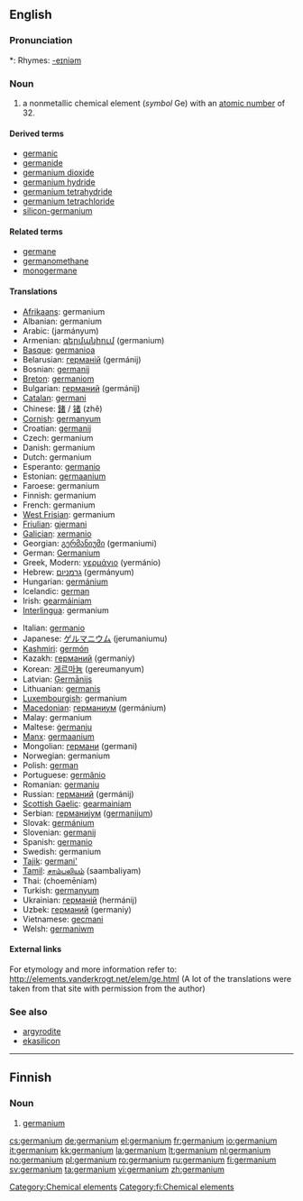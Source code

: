 ==English==
{{elements|Ge|gallium|Ga|arsenic|As}}

===Pronunciation===
*: Rhymes: [[Rhymes:English:-eɪniəm|-eɪniəm]]

===Noun===
{{en-noun|-}}
{{wikipedia}}

# a nonmetallic chemical element (''symbol'' Ge) with an [[atomic number]] of 32.

====Derived terms====
* [[germanic]]<!--sic-->
* [[germanide]]
* [[germanium dioxide]]
* [[germanium hydride]]
* [[germanium tetrahydride]]
* [[germanium tetrachloride]]
* [[silicon-germanium]]

====Related terms====
* [[germane]]<!--sic-->
* [[germanomethane]]
* [[monogermane]]

====Translations====
{{top}}
* [[Afrikaans]]: germanium
* Albanian: germanium
* Arabic: {{Arab|[[جرمانيوم]]}} (jarmányum) {{m}}
* Armenian: [[գերմանիում]] (germanium)
* [[Basque]]: [[germanioa]]
* Belarusian: [[германій]] (germánij) {{m}}
* Bosnian: [[germanij]]
* [[Breton]]: [[germaniom]]
* Bulgarian: [[германий]] (germánij) {{m}}
* [[Catalan]]: [[germani]]
* Chinese: [[鍺]] / [[锗]] (zhě)
* [[Cornish]]: [[germanyum]]
* Croatian: [[germanij]]
* Czech: germanium
* Danish: germanium
* Dutch: germanium {{n}}
* Esperanto: [[germanio]]
* Estonian: [[germaanium]]
* Faroese: germanium
* Finnish: germanium
* French: germanium {{m}}
* [[West Frisian]]: germanium
* [[Friulian]]: [[gjermani]]
* [[Galician]]: [[xermanio]]
* Georgian: [[გერმანიუმი]] (germaniumi)
* German: [[Germanium]] {{n}}
* Greek, Modern: [[γερμάνιο]] (yermánio) {{n}}
* Hebrew: [[גרמניום]] (germányum)
* Hungarian: [[germánium]]
* Icelandic: [[german]]
* Irish: [[gearmáiniam]]
* [[Interlingua]]: germanium
{{mid}}
* Italian: [[germanio]] {{m}}
* Japanese: [[ゲルマニウム]] (jerumaniumu)
* [[Kashmiri]]: [[germón]]
* Kazakh: [[германий]] (germaniy)
* Korean: [[게르마늄]] (gereumanyum)
* Latvian: [[Ģermānijs]]
* Lithuanian: [[germanis]]
* [[Luxembourgish]]: germanium
* [[Macedonian]]: [[германиум]] (germánium) {{m}}
* Malay: germanium
* Maltese: [[ġermanju]]
* [[Manx]]: [[germaanium]]
* Mongolian: [[германи]] (germani)
* Norwegian: germanium
* Polish: [[german]] {{m}}
* Portuguese: [[germânio]] {{m}}
* Romanian: [[germaniu]] {{n}}
* Russian: [[германий]] (germánij) {{m}}
* [[Scottish Gaelic]]: [[gearmainiam]]
* Serbian: [[германиjум]] ([[germanijum]]) {{m}}
* Slovak: [[germánium]]
* Slovenian: [[germanij]]
* Spanish: [[germanio]] {{m}}
* Swedish: germanium
* [[Tajik]]: [[germani']]
* [[Tamil]]: [[சாம்பலியம்]] (saambaliyam)
* Thai: {{Thai|[[เจอร์เมเนียม]]}} (choemēniam)
* Turkish: [[germanyum]]
* Ukrainian: [[германій]] (hermánij) {{m}}
* Uzbek: [[германий]] (germaniy)
* Vietnamese: [[gecmani]]
* Welsh: [[germaniwm]]
{{bottom}}

====External links====
For etymology and more information refer to:
http://elements.vanderkrogt.net/elem/ge.html
(A lot of the translations were taken from that site with permission from the author)

===See also===
* [[argyrodite]]
* [[ekasilicon]]<!--Mendeleev’s name for germanium-->

[[Category:Chemical elements]]

----

==Finnish==
{{wikipedia|lang=fi}}

===Noun===
{{fi-noun}}

# {{element|lang=fi}} [[#English|germanium]]

[[Category:fi:Chemical elements]]

[[cs:germanium]]
[[de:germanium]]
[[el:germanium]]
[[fr:germanium]]
[[io:germanium]]
[[it:germanium]]
[[kk:germanium]]
[[la:germanium]]
[[lt:germanium]]
[[nl:germanium]]
[[no:germanium]]
[[pl:germanium]]
[[ro:germanium]]
[[ru:germanium]]
[[fi:germanium]]
[[sv:germanium]]
[[ta:germanium]]
[[vi:germanium]]
[[zh:germanium]]